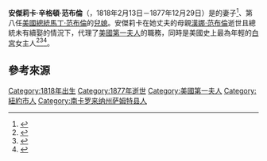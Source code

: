 {{Infobox officeholder
|original_name = Angelica Van Buren
|image         = Henry Inman - Angelica Singleton Van Buren (Mrs. Abraham Van Buren) - Google Art Project.jpg
|caption       = '''安傑莉卡·范布倫'''的白宮肖像，繪於1840年
|office        = [[美國第一夫人|美國第一夫人]]
|president     = [[馬丁·范布倫|馬丁·范布倫]]
|term_start    = 1838年11月27日
|term_end      = 1841年3月4日
|predecessor   = {{link-en|莎拉·約克·傑克森|Sarah Yorke Jackson}}
|successor     = [[安娜·哈里遜|安娜·哈里遜]]
|birth_name    = 莎拉·安傑莉卡·辛格頓<br />Sarah Angelica Singleton
|birth_date    = {{birth date|1818|2|13}}
|birth_place   = {{USA}}[[南卡羅萊納州|南卡羅萊納州]]{{link-en|韋奇菲爾德 (南卡羅萊納州)|Wedgefield, South Carolina|韋奇菲爾德}}
|death_date    = {{death date and age|1877|12|29|1818|2|13}}
|death_place   = {{USA}}[[紐約|紐約]]
|alma_mater    = {{link-en|格雷洛德夫人法國學校|Madame Grelaud's French School}}
|nationality   = {{USA}}
|spouse        = {{marriage|{{link-en|亞伯拉罕·范布倫|Abraham Van Buren}}<br>|1838|1873|end=逝世}}
|children      = 瑞貝卡·范布倫<br />辛格頓·亞伯拉罕·范布倫<br />馬丁·范布倫二世<br />特拉維斯·科爾斯·范布倫
|signature     = Presidents Angelica Van Buren signature.jpg
}}

'''安傑莉卡·辛格頓·范布倫'''（{{lang-en|Angelica Singleton Van Buren}}，1818年2月13日－1877年12月29日）是{{link-en|亞伯拉罕·范布倫|Abraham Van Buren}}的妻子<ref name=":0">{{Cite book|url=https://books.google.com/books?id=KqeXCgAAQBAJ|title=America's First Ladies: A Historical Encyclopedia and Primary Document Collection of the Remarkable Women of the White House: A Historical Encyclopedia and Primary Document Collection of the Remarkable Women of the White House|last=Hendricks|first=Nancy|date=2015-10-13|publisher={{link-en|美國書目中心克利俄出版社|ABC-Clio}}|isbn=9781610698832|language=en|year=|location=|pages=|access-date=2021-01-27|archive-date=2020-07-26|archive-url=https://web.archive.org/web/20200726034755/https://books.google.com/books?id=KqeXCgAAQBAJ|dead-url=no}}</ref>、第八任[[美國總統|美國總統]][[馬丁·范布倫|馬丁·范布倫]]的[[兒媳|兒媳]]。安傑莉卡在她丈夫的母親[[漢娜·范布倫|漢娜·范布倫]]逝世且總統未有續娶的情況下，代理了[[美國第一夫人|美國第一夫人]]的職務，同時是美國史上最為年輕的[[白宮|白宮]]女主人<ref name="NFLL-Hannahvan">{{Cite web|title=First Lady Biography: Hannah Van Buren|url=http://www.firstladies.org/biographies/firstladies.aspx?biography=8|accessdate=2013-07-17|publisher=美國國家第一夫人圖書館|dead-url=no|location=俄亥俄州坎頓|archive-date=2018-10-09|archive-url=https://web.archive.org/web/20181009205029/http://www.firstladies.org/biographies/firstladies.aspx?biography=8}}</ref><ref name=":1">{{Cite book|url=https://books.google.com/books?id=AzPd0aVnOl0C|title=All the Presidents' Children: Triumph and Tragedy in the Lives of America's First Families|last=Wead|first=Doug|date=2004-01-06|publisher=[[西蒙與舒斯特|西蒙與舒斯特]]|isbn=9780743446334|language=en|year=|location=|pages=|access-date=2021-01-27|archive-date=2020-07-26|archive-url=https://web.archive.org/web/20200726041248/https://books.google.com/books?id=AzPd0aVnOl0C|dead-url=no}}</ref><ref name=":3">{{Cite book|url=https://books.google.com/books?id=77u4CwAAQBAJ&pg=PA139e|title=A Companion to First Ladies|last=Sibley|first=Katherine A. S.|date=2016-03-02|publisher=[[約翰威立|約翰威立]]|isbn=9781118732243|language=en|year=|location=|pages=|access-date=2021-01-27|archive-date=2020-07-26|archive-url=https://web.archive.org/web/20200726034214/https://books.google.com/books?id=77u4CwAAQBAJ&pg=PA139e|dead-url=no}}</ref>。

== 參考來源 ==
{{reflist}}

{{美國第一夫人}}
{{DEFAULTSORT:Angelica}}
[[Category:1818年出生|Category:1818年出生]]
[[Category:1877年逝世|Category:1877年逝世]]
[[Category:美國第一夫人|Category:美國第一夫人]]
[[Category:紐約市人|Category:紐約市人]]
[[Category:南卡罗来纳州萨姆特县人|Category:南卡罗来纳州萨姆特县人]]